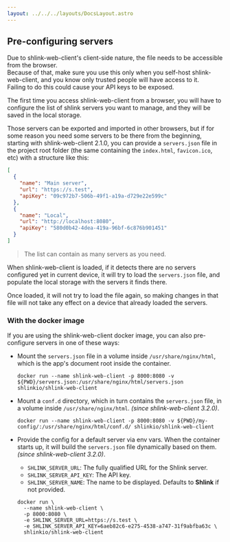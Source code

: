 ```yaml
---
layout: ../../../layouts/DocsLayout.astro
---
```





## Pre-configuring servers

<Callout type="warning" title="Be extremely careful when using this feature">
  Due to shlink-web-client's client-side nature, the file needs to be accessible from the browser.<br />
  Because of that, make sure you use this only when you self-host shlink-web-client, and you know only trusted people will have access to it.<br />
  Failing to do this could cause your API keys to be exposed.
</Callout>

The first time you access shlink-web-client from a browser, you will have to configure the list of shlink servers you want to manage, and they will be saved in the local storage.

Those servers can be exported and imported in other browsers, but if for some reason you need some servers to be there from the beginning, starting with shlink-web-client 2.1.0, you can provide a `servers.json` file in the project root folder (the same containing the `index.html`, `favicon.ico`, etc) with a structure like this:

```json
[
  {
    "name": "Main server",
    "url": "https://s.test",
    "apiKey": "09c972b7-506b-49f1-a19a-d729e22e599c"
  },
  {
    "name": "Local",
    "url": "http://localhost:8080",
    "apiKey": "580d0b42-4dea-419a-96bf-6c876b901451"
  }
]
```

> The list can contain as many servers as you need.

When shlink-web-client is loaded, if it detects there are no servers configured yet in current device, it will try to load the `servers.json` file, and populate the local storage with the servers it finds there.

Once loaded, it will not try to load the file again, so making changes in that file will not take any effect on a device that already loaded the servers.

### With the docker image

If you are using the shlink-web-client docker image, you can also pre-configure servers in one of these ways:

* Mount the `servers.json` file in a volume inside `/usr/share/nginx/html`, which is the app's document root inside the container.

    ```shell
    docker run --name shlink-web-client -p 8000:8080 -v ${PWD}/servers.json:/usr/share/nginx/html/servers.json shlinkio/shlink-web-client
    ```

* Mount a `conf.d` directory, which in turn contains the `servers.json` file, in a volume inside `/usr/share/nginx/html`. *(since shlink-web-client 3.2.0)*.

  ```shell
  docker run --name shlink-web-client -p 8000:8080 -v ${PWD}/my-config/:/usr/share/nginx/html/conf.d/ shlinkio/shlink-web-client
    ```

* Provide the config for a default server via env vars. When the container starts up, it will build the `servers.json` file dynamically based on them. *(since shlink-web-client 3.2.0)*.

  * `SHLINK_SERVER_URL`: The fully qualified URL for the Shlink server.
  * `SHLINK_SERVER_API_KEY`: The API key.
  * `SHLINK_SERVER_NAME`: The name to be displayed. Defaults to **Shlink** if not provided.

  ```shell
  docker run \
    --name shlink-web-client \
    -p 8000:8080 \
    -e SHLINK_SERVER_URL=https://s.test \
    -e SHLINK_SERVER_API_KEY=6aeb82c6-e275-4538-a747-31f9abfba63c \
    shlinkio/shlink-web-client
    ```
